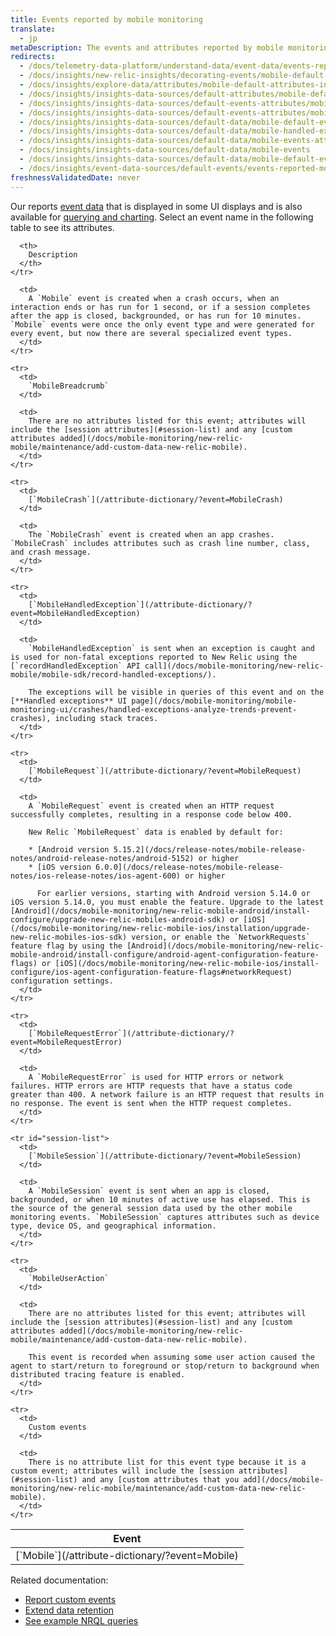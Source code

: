 ```yaml
---
title: Events reported by mobile monitoring
translate:
  - jp
metaDescription: The events and attributes reported by mobile monitoring in New Relic.
redirects:
  - /docs/telemetry-data-platform/understand-data/event-data/events-reported-mobile-monitoring
  - /docs/insights/new-relic-insights/decorating-events/mobile-default-attributes-insights
  - /docs/insights/explore-data/attributes/mobile-default-attributes-insights
  - /docs/insights/insights-data-sources/default-attributes/mobile-default-attributes-insights
  - /docs/insights/insights-data-sources/default-events-attributes/mobile-handled-exception-event-attributes-mobilehandledexception
  - /docs/insights/insights-data-sources/default-events-attributes/mobile-default-events-attributes-insights
  - /docs/insights/insights-data-sources/default-data/mobile-default-event-attributes-insights
  - /docs/insights/insights-data-sources/default-data/mobile-handled-exception-event-attributes-mobilehandledexception
  - /docs/insights/insights-data-sources/default-data/mobile-events-attributes
  - /docs/insights/insights-data-sources/default-data/mobile-events
  - /docs/insights/insights-data-sources/default-data/mobile-default-events-insights
  - /docs/insights/event-data-sources/default-events/events-reported-mobile-monitoring
freshnessValidatedDate: never
---
```


Our [<InlinePopover type="mobile" />](/docs/mobile-monitoring/new-relic-mobile/getting-started/introduction-new-relic-mobile) reports [event data](/docs/using-new-relic/data/understand-data/new-relic-data-types#event-data) that is displayed in some UI displays and is also available for [querying and charting](/docs/using-new-relic/data/understand-data/query-new-relic-data). Select an event name in the following table to see its attributes.

<table>
  <thead>
    <tr>
      <th style={{ width: "250px" }}>
        Event
      </th>

      <th>
        Description
      </th>
    </tr>
  </thead>

  <tbody>
    <tr>
      <td>
        [`Mobile`](/attribute-dictionary/?event=Mobile)
      </td>

      <td>
        A `Mobile` event is created when a crash occurs, when an interaction ends or has run for 1 second, or if a session completes after the app is closed, backgrounded, or has run for 10 minutes. `Mobile` events were once the only event type and were generated for every event, but now there are several specialized event types.
      </td>
    </tr>

    <tr>
      <td>
        `MobileBreadcrumb`
      </td>

      <td>
        There are no attributes listed for this event; attributes will include the [session attributes](#session-list) and any [custom attributes added](/docs/mobile-monitoring/new-relic-mobile/maintenance/add-custom-data-new-relic-mobile).
      </td>
    </tr>

    <tr>
      <td>
        [`MobileCrash`](/attribute-dictionary/?event=MobileCrash)
      </td>

      <td>
        The `MobileCrash` event is created when an app crashes. `MobileCrash` includes attributes such as crash line number, class, and crash message.
      </td>
    </tr>

    <tr>
      <td>
        [`MobileHandledException`](/attribute-dictionary/?event=MobileHandledException)
      </td>

      <td>
        `MobileHandledException` is sent when an exception is caught and is used for non-fatal exceptions reported to New Relic using the [`recordHandledException` API call](/docs/mobile-monitoring/new-relic-mobile/mobile-sdk/record-handled-exceptions/).

        The exceptions will be visible in queries of this event and on the [**Handled exceptions** UI page](/docs/mobile-monitoring/mobile-monitoring-ui/crashes/handled-exceptions-analyze-trends-prevent-crashes), including stack traces.
      </td>
    </tr>

    <tr>
      <td>
        [`MobileRequest`](/attribute-dictionary/?event=MobileRequest)
      </td>

      <td>
        A `MobileRequest` event is created when an HTTP request successfully completes, resulting in a response code below 400.

        New Relic `MobileRequest` data is enabled by default for:

        * [Android version 5.15.2](/docs/release-notes/mobile-release-notes/android-release-notes/android-5152) or higher
        * [iOS version 6.0.0](/docs/release-notes/mobile-release-notes/ios-release-notes/ios-agent-600) or higher

          For earlier versions, starting with Android version 5.14.0 or iOS version 5.14.0, you must enable the feature. Upgrade to the latest [Android](/docs/mobile-monitoring/new-relic-mobile-android/install-configure/upgrade-new-relic-mobiles-android-sdk) or [iOS](/docs/mobile-monitoring/new-relic-mobile-ios/installation/upgrade-new-relic-mobiles-ios-sdk) version, or enable the `NetworkRequests` feature flag by using the [Android](/docs/mobile-monitoring/new-relic-mobile-android/install-configure/android-agent-configuration-feature-flags) or [iOS](/docs/mobile-monitoring/new-relic-mobile-ios/install-configure/ios-agent-configuration-feature-flags#networkRequest) configuration settings.
      </td>
    </tr>

    <tr>
      <td>
        [`MobileRequestError`](/attribute-dictionary/?event=MobileRequestError)
      </td>

      <td>
        A `MobileRequestError` is used for HTTP errors or network failures. HTTP errors are HTTP requests that have a status code greater than 400. A network failure is an HTTP request that results in no response. The event is sent when the HTTP request completes.
      </td>
    </tr>

    <tr id="session-list">
      <td>
        [`MobileSession`](/attribute-dictionary/?event=MobileSession)
      </td>

      <td>
        A `MobileSession` event is sent when an app is closed, backgrounded, or when 10 minutes of active use has elapsed. This is the source of the general session data used by the other mobile monitoring events. `MobileSession` captures attributes such as device type, device OS, and geographical information.
      </td>
    </tr>

    <tr>
      <td>
        `MobileUserAction`
      </td>

      <td>
        There are no attributes listed for this event; attributes will include the [session attributes](#session-list) and any [custom attributes added](/docs/mobile-monitoring/new-relic-mobile/maintenance/add-custom-data-new-relic-mobile).

        This event is recorded when assuming some user action caused the agent to start/return to foreground or stop/return to background when distributed tracing feature is enabled. 
      </td>
    </tr>

    <tr>
      <td>
        Custom events
      </td>

      <td>
        There is no attribute list for this event type because it is a custom event; attributes will include the [session attributes](#session-list) and any [custom attributes that you add](/docs/mobile-monitoring/new-relic-mobile/maintenance/add-custom-data-new-relic-mobile).
      </td>
    </tr>
  </tbody>
</table>

Related documentation:

* [Report custom events](/docs/insights/insights-data-sources/custom-data/report-custom-event-data)
* [Extend data retention](/docs/insights/use-insights-ui/manage-account-data/extend-event-data-retention)
* [See example NRQL queries](/docs/query-data/nrql-new-relic-query-language/nrql-query-tutorials)
